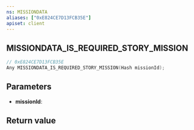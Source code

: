 ```yaml
---
ns: MISSIONDATA
aliases: ["0xE824CE7D13FCB35E"]
apiset: client
---
```

## MISSIONDATA_IS_REQUIRED_STORY_MISSION

```c
// 0xE824CE7D13FCB35E
Any MISSIONDATA_IS_REQUIRED_STORY_MISSION(Hash missionId);
```


## Parameters
* **missionId**:

## Return value
